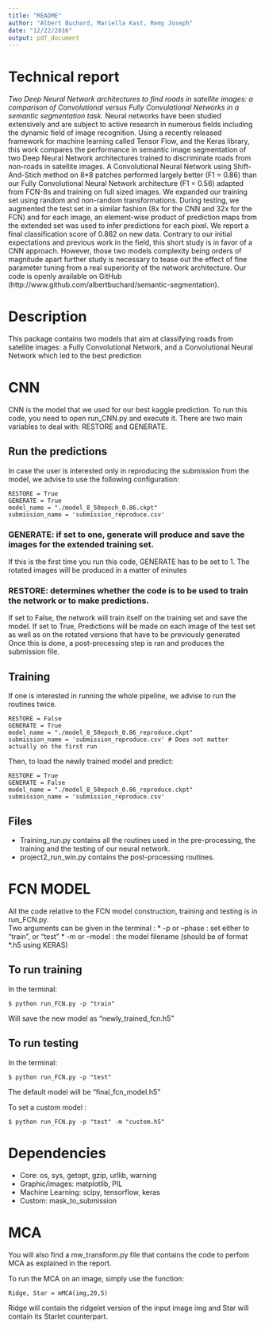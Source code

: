 ```yaml
---
title: "README"
author: "Albert Buchard, Mariella Kast, Remy Joseph"
date: "12/22/2016"
output: pdf_document
---
```

# Technical report
_Two Deep Neural Network architectures to find roads in satellite images: a comparison of Convolutional versus Fully Convulational Networks in a semantic segmentation task._
Neural networks have been studied extensively and are subject to active research in numerous fields including the dynamic field of image recognition. Using a recently released framework for machine learning called Tensor Flow, and the Keras library, this work compares the performance in semantic image segmentation of two Deep Neural Network architectures trained to discriminate roads from non-roads in satellite images. A Convolutional Neural Network using Shift-And-Stich method on 8*8 patches performed largely better (F1 = 0.86) than our Fully Convolutional Neural Network architecture (F1 = 0.56) adapted from FCN-8s and training on full sized images. We expanded our training set using random and non-random transformations. During testing, we augmented the test set in a similar fashion (8x for the CNN and 32x for the FCN) and for each image, an element-wise product of prediction maps from the extended set was used to infer predictions for each pixel. We report a final classification score of 0.862 on new data. Contrary to our initial expectations and previous work in the field, this short study is in favor of a CNN approach. However, those two models complexity being orders of magnitude apart further study is necessary to tease out the effect of fine parameter tuning from a real superiority of the network architecture. Our code is openly available on GitHub (http://www.github.com/albertbuchard/semantic-segmentation).

# Description
This package contains two models that aim at classifying roads from satellite images: a Fully Convolutional Network, and a Convolutional Neural Network which led to the best prediction

# CNN
CNN is the model that we used for our best kaggle prediction.
To run this code, you need to open run_CNN.py and execute it.
There are two main variables to deal with: RESTORE and GENERATE.

## Run the predictions
In case the user is interested only in reproducing the submission from the model, we advise to use the following configuration:

```
RESTORE = True
GENERATE = True
model_name = "./model_8_50epoch_0.86.ckpt"
submission_name = 'submission_reproduce.csv'
```

### GENERATE: if set to one, generate will produce and save the images for the extended training set.
If this is the first time you run this code, GENERATE has to be set to 1.
The rotated images will be produced in a matter of minutes

### RESTORE: determines whether the code is to be used to train the network or to make predictions.
If set to False, the network will train itself on the training set and save the model.
If set to True, Predictions will be made on each image of the test set as well as on the rotated versions that have to be previously generated
Once this is done, a post-processing step is ran and produces the submission file.

## Training
If one is interested in running the whole pipeline, we advise to run the routines twice.

```
RESTORE = False
GENERATE = True
model_name = "./model_8_50epoch_0.86_reproduce.ckpt"
submission_name = 'submission_reproduce.csv' # Does not matter actually on the first run
```

Then, to load the newly trained model and predict:

```
RESTORE = True
GENERATE = False
model_name = "./model_8_50epoch_0.86_reproduce.ckpt"
submission_name = 'submission_reproduce.csv'
```

## Files
* Training_run.py contains all the routines used in the pre-processing, the training and the testing of our neural network.
* project2_run_win.py contains the post-processing routines.


# FCN MODEL
All the code relative to the FCN model construction, training and testing is in run_FCN.py.  
Two arguments can be given in the terminal :
* -p or --phase : set either to "train", or "test"
* -m or --model : the model filename (should be of format *.h5 using KERAS)

## To run training

In the terminal:
```
$ python run_FCN.py -p "train"
```

Will save the new model as "newly\_trained\_fcn.h5"

## To run testing

In the terminal:
```
$ python run_FCN.py -p "test"
```

The default model will be "final\_fcn\_model.h5"

To set a custom model :
```
$ python run_FCN.py -p "test" -m "custom.h5"
```

# Dependencies

* Core: os, sys, getopt, gzip, urllib, warning
* Graphic/images: matplotlib, PIL
* Machine Learning: scipy, tensorflow, keras
* Custom: mask_to_submission

#  MCA
You will also find a mw_transform.py file that contains the code to perfom MCA as explained in the report.

To run the MCA on an image, simply use the function:
```
Ridge, Star = mMCA(img,20,5)
```

Ridge will contain the ridgelet version of the input image img and Star will contain its Starlet counterpart.
